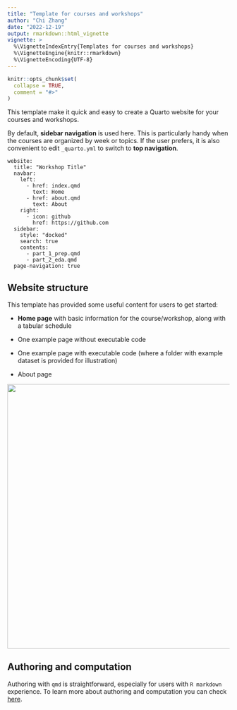 ```yaml
---
title: "Template for courses and workshops"
author: "Chi Zhang"
date: "2022-12-19"
output: rmarkdown::html_vignette
vignette: >
  %\VignetteIndexEntry{Templates for courses and workshops}
  %\VignetteEngine{knitr::rmarkdown}
  %\VignetteEncoding{UTF-8}
---
```


```r
knitr::opts_chunk$set(
  collapse = TRUE,
  comment = "#>"
)
```


This template make it quick and easy to create a Quarto website for your courses and workshops.

By default, **sidebar navigation** is used here. This is particularly handy when the courses are organized by week or topics. If the user prefers, it is also convenient to edit `_quarto.yml` to switch to **top navigation**.

```
website:
  title: "Workshop Title"
  navbar:
    left:
      - href: index.qmd
        text: Home
      - href: about.qmd
        text: About
    right:
      - icon: github
        href: https://github.com
  sidebar:
    style: "docked"
    search: true
    contents:
      - part_1_prep.qmd
      - part_2_eda.qmd
  page-navigation: true

```

## Website structure

This template has provided some useful content for users to get started: 

- **Home page** with basic information for the course/workshop, along with a tabular schedule

- One example page without executable code

- One example page with executable code (where a folder with example dataset is provided for illustration)

- About page 

<img src="img/v_course_1.png" align="center" width="600" /></a>

## Authoring and computation

Authoring with `qmd` is straightforward, especially for users with `R markdown` experience. To learn more about authoring and computation you can check [here](https://quarto.org/docs/authoring/markdown-basics.html).
